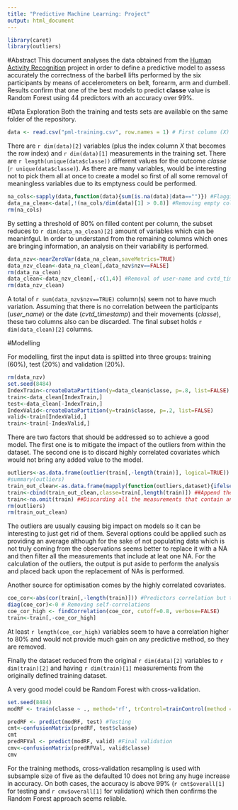 ```yaml
---
title: "Predictive Machine Learning: Project"
output: html_document
---
```

```r
library(caret)
library(outliers)
```

#Abstract
This document analyses the data obtained from the [Human Activity Recognition](http://groupware.les.inf.puc-rio.br/har) project in order to define a predictive model to assess accurately the correctness of the barbell lifts performed by the six participants by means of accelerometers on belt, forearm, arm and dumbell. 
Results confirm that one of the best models to predict **classe** value is Random Forest using 44 predictors with an accuracy over 99%.

#Data Exploration
Both the training and tests sets are available on the same folder of the repository.
```r
data <- read.csv("pml-training.csv", row.names = 1) # First column (X) contains measurement ID
```
There are `r dim(data)[2]` variables (plus the index column *X* that becomes the row index) and `r dim(data)[1]` measurements in the training set.
There are `r length(unique(data$classe)) ` different values for the outcome *classe* (`r unique(data$classe)`).
As there are many variables, would be interesting not to pick them all at once to create a model so first of all some removal of meaningless variables due to its emptyness could be performed.
```r
na_cols<-sapply(data,function(data){sum(is.na(data)|data=="")}) #Flagging NAs or empty values
data_na_clean<-data[,!(na_cols/dim(data)[1] > 0.8)] #Removing empty columns above 80%
rm(na_cols)
```
By setting a threshold of 80% on filled content per column, the subset reduces to `r dim(data_na_clean)[2]` amount of variables which can be meaninfgul. In order to understand from the remaining columns which ones are bringing information, an analysis on their variability is performed.
```r
data_nzv<-nearZeroVar(data_na_clean,saveMetrics=TRUE)
data_nzv_clean<-data_na_clean[,data_nzv$nzv==FALSE]
rm(data_na_clean)
data_clean<-data_nzv_clean[,-c(1,4)] #Removal of user-name and cvtd_timestamp
rm(data_nzv_clean)
```
A total of `r sum(data_nzv$nzv==TRUE)` column(s) seem not to have much variation. Assuming that there is no correlation between the participants (*user_name*) or the date (*cvtd_timestamp*) and their movements (*classe*), these two columns also can be discarded. The final subset holds `r dim(data_clean)[2]` columns.

#Modelling

For modelling, first the input data is splitted into three groups: training (60%), test (20%) and validation (20%).
```r
rm(data_nzv)
set.seed(8484)
IndexTrain<-createDataPartition(y=data_clean$classe, p=.8, list=FALSE)
train<-data_clean[IndexTrain,]
test<-data_clean[-IndexTrain,]
IndexValid<-createDataPartition(y=train$classe, p=.2, list=FALSE)
valid<-train[IndexValid,]
train<-train[-IndexValid,]
```
There are two factors that should be addressed so to achieve a good model. The first one is to mitigate the impact of the outliers from within the dataset. The second one is to discard highly correlated covariates which would not bring any added value to the model.

```r
outliers<-as.data.frame(outlier(train[,-length(train)], logical=TRUE)) #Outliers for covariates but output
#summary(outliers)
train_out_clean<-as.data.frame(mapply(function(outliers,dataset){ifelse(outliers==TRUE,NA,dataset)},outliers,train[,-length(train)])) ##Replace NA on the identified outliers
train<-cbind(train_out_clean,classe=train[,length(train)]) ##Append the missing classe column previously discarded
train<-na.omit(train) ##Discarding all the measurements that contain any NA
rm(outliers)
rm(train_out_clean)
```
The outliers are usually causing big impact on models so it can be interesting to just get rid of them. Several options could be applied such as providing an average although for the sake of not populating data which is not truly coming from the observations seems better to replace it with a NA and then filter all the measurements that include at leat one NA. For the calculation of the outliers, the output is put aside to perform the analysis and placed back upon the replacement of NAs is performed.

Another source for optimisation comes by the highly correlated covariates.
```r
coe_cor<-abs(cor(train[,-length(train)])) #Predictors correlation but the output (classe)
diag(coe_cor)<-0 # Removing self-correlations
coe_cor_high <- findCorrelation(coe_cor, cutoff=0.8, verbose=FALSE)
train<-train[,-coe_cor_high]
```
At least `r length(coe_cor_high) ` variables seem to have a correlation higher to 80% and would not provide much gain on any predictive method, so they are removed.

Finally the dataset reduced from the original `r dim(data)[2]` variables to `r dim(train)[2]` and having `r dim(train)[1]` measurements from the originally defined training dataset.

A very good model could be Random Forest with cross-validation.
```r
set.seed(8484)
modRF <- train(classe ~ ., method='rf', trControl=trainControl(method = "cv", number = 5), train)

predRF <- predict(modRF, test) #Testing
cmt<-confusionMatrix(predRF, test$classe)
cmt
predRFVal <- predict(modRF, valid) #Final validation
cmv<-confusionMatrix(predRFVal, valid$classe)
cmv
```
For the training methods, cross-validation resampling is used with subsample size of five as the defaulted 10 does not bring any huge increase in accuracy. On both  cases, the accuracy is above 99% (`r cmt$overall[1]` for testing and `r cmv$overall[1]` for validation) which then confirms the Random Forest approach seems reliable.